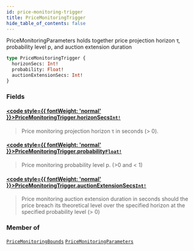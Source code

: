 ```yaml
---
id: price-monitoring-trigger
title: PriceMonitoringTrigger
hide_table_of_contents: false
---
```








PriceMonitoringParameters holds together price projection horizon τ, probability level p, and auction extension duration

```graphql
type PriceMonitoringTrigger {
  horizonSecs: Int!
  probability: Float!
  auctionExtensionSecs: Int!
}
```


### Fields

#### [<code style={{ fontWeight: 'normal' }}>PriceMonitoringTrigger.<b>horizonSecs</b></code>](#)<Bullet />[`Int!`](/testnet/api/graphql/scalars/int) <Badge class="secondary" text="non-null"/> <Badge class="secondary" text="scalar"/>
> Price monitoring projection horizon τ in seconds (&#x003E; 0).
> 

#### [<code style={{ fontWeight: 'normal' }}>PriceMonitoringTrigger.<b>probability</b></code>](#)<Bullet />[`Float!`](/testnet/api/graphql/scalars/float) <Badge class="secondary" text="non-null"/> <Badge class="secondary" text="scalar"/>
> Price monitoring probability level p. (&#x003E;0 and &#x003C; 1)
> 

#### [<code style={{ fontWeight: 'normal' }}>PriceMonitoringTrigger.<b>auctionExtensionSecs</b></code>](#)<Bullet />[`Int!`](/testnet/api/graphql/scalars/int) <Badge class="secondary" text="non-null"/> <Badge class="secondary" text="scalar"/>
> Price monitoring auction extension duration in seconds should the price
breach its theoretical level over the specified horizon at the specified
probability level (&#x003E; 0)
> 



### Member of

[`PriceMonitoringBounds`](/testnet/api/graphql/objects/price-monitoring-bounds)  <Badge class="secondary" text="object"/><Bullet />[`PriceMonitoringParameters`](/testnet/api/graphql/objects/price-monitoring-parameters)  <Badge class="secondary" text="object"/>



